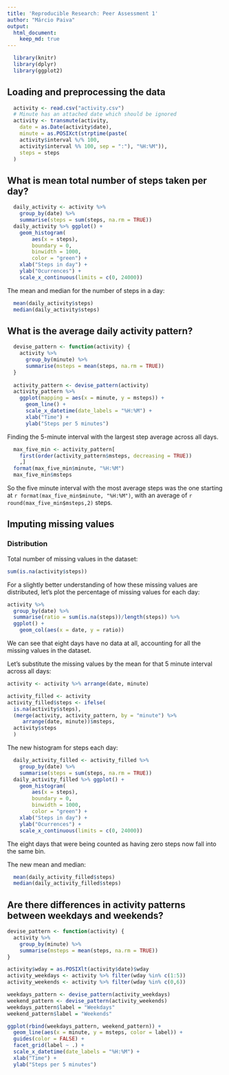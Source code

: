 ```yaml
---
title: 'Reproducible Research: Peer Assessment 1'
author: "Márcio Paiva"
output:
  html_document:
    keep_md: true
---
```


```r
  library(knitr)
  library(dplyr)
  library(ggplot2)
```

## Loading and preprocessing the data
```r
  activity <- read.csv("activity.csv")
  # Minute has an attached date which should be ignored
  activity <- transmute(activity,
    date = as.Date(activity$date),
    minute = as.POSIXct(strptime(paste(
    activity$interval %/% 100,
    activity$interval %% 100, sep = ":"), "%H:%M")),
    steps = steps
  )
```


## What is mean total number of steps taken per day?
```r
  daily_activity <- activity %>% 
    group_by(date) %>%
    summarise(steps = sum(steps, na.rm = TRUE))
  daily_activity %>% ggplot() +
    geom_histogram(
        aes(x = steps),
        boundary = 0,
        binwidth = 1000,
        color = "green") +
    xlab("Steps in day") +
    ylab("Ocurrences") +
    scale_x_continuous(limits = c(0, 24000))
```

The mean and median for the number of steps in a day:
```r
  mean(daily_activity$steps)
  median(daily_activity$steps)
```


## What is the average daily activity pattern?
```r
  devise_pattern <- function(activity) {
    activity %>%
      group_by(minute) %>%
      summarise(msteps = mean(steps, na.rm = TRUE))
  }
  
  activity_pattern <- devise_pattern(activity)
  activity_pattern %>%
    ggplot(mapping = aes(x = minute, y = msteps)) +
      geom_line() +
      scale_x_datetime(date_labels = "%H:%M") +
      xlab("Time") +
      ylab("Steps per 5 minutes")
```

Finding the 5-minute interval with the largest step average across all days.
```r
  max_five_min <- activity_pattern[
    first(order(activity_pattern$msteps, decreasing = TRUE))
    ,]
  format(max_five_min$minute, "%H:%M")
  max_five_min$msteps
```

So the five minute interval with the most average steps was the one starting at `r format(max_five_min$minute, "%H:%M")`, with an average of `r round(max_five_min$msteps,2)` steps.

## Imputing missing values

### Distribution
Total number of missing values in the dataset:
```r
sum(is.na(activity$steps))
```

For a slightly better understanding of how these missing values are distributed, let's plot the percentage of missing values for each day:
```r
activity %>%
  group_by(date) %>%
  summarise(ratio = sum(is.na(steps))/length(steps)) %>%
  ggplot() +
    geom_col(aes(x = date, y = ratio))
```

We can see that eight days have no data at all, accounting for all the missing values in the dataset.

Let's substitute the missing values by the mean for that 5 minute interval across all days:
```r
activity <- activity %>% arrange(date, minute)

activity_filled <- activity
activity_filled$steps <- ifelse(
  is.na(activity$steps),
  (merge(activity, activity_pattern, by = "minute") %>%
     arrange(date, minute))$msteps,
  activity$steps
  )
```

The new histogram for steps each day:
```r
  daily_activity_filled <- activity_filled %>% 
    group_by(date) %>%
    summarise(steps = sum(steps, na.rm = TRUE))
  daily_activity_filled %>% ggplot() +
    geom_histogram(
        aes(x = steps),
        boundary = 0,
        binwidth = 1000,
        color = "green") +
    xlab("Steps in day") +
    ylab("Ocurrences") +
    scale_x_continuous(limits = c(0, 24000))
```

The eight days that were being counted as having zero steps now fall into the same bin.

The new mean and median:
```r
  mean(daily_activity_filled$steps)
  median(daily_activity_filled$steps)
```

## Are there differences in activity patterns between weekdays and weekends?

```r

devise_pattern <- function(activity) {
  activity %>%
    group_by(minute) %>%
    summarise(msteps = mean(steps, na.rm = TRUE))
}

activity$wday = as.POSIXlt(activity$date)$wday
activity_weekdays <- activity %>% filter(wday %in% c(1:5))
activity_weekends <- activity %>% filter(wday %in% c(0,6))

weekdays_pattern <- devise_pattern(activity_weekdays)
weekend_pattern <- devise_pattern(activity_weekends)
weekdays_pattern$label = "Weekdays"
weekend_pattern$label = "Weekends"

ggplot(rbind(weekdays_pattern, weekend_pattern)) +
  geom_line(aes(x = minute, y = msteps, color = label)) +
  guides(color = FALSE) +
  facet_grid(label ~ .) +
  scale_x_datetime(date_labels = "%H:%M") +
  xlab("Time") +
  ylab("Steps per 5 minutes")
```




